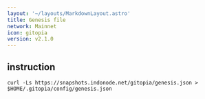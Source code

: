 ```yaml
---
layout: '~/layouts/MarkdownLayout.astro'
title: Genesis file
network: Mainnet
icon: gitopia
version: v2.1.0
---
```

## instruction

```
curl -Ls https://snapshots.indonode.net/gitopia/genesis.json > $HOME/.gitopia/config/genesis.json
```